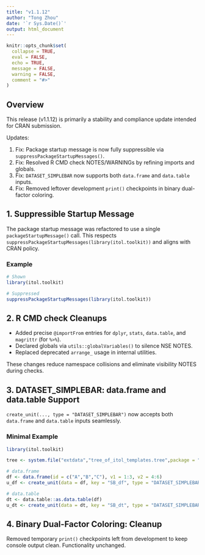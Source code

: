 ```yaml
---
title: "v1.1.12"
author: "Tong Zhou"
date: '`r Sys.Date()`'
output: html_document
---
```


```r
knitr::opts_chunk$set(
  collapse = TRUE,
  eval = FALSE,
  echo = TRUE,
  message = FALSE,
  warning = FALSE,
  comment = "#>"
)
```

## Overview

This release (v1.1.12) is primarily a stability and compliance update intended for CRAN submission.

Updates:

1. Fix: Package startup message is now fully suppressible via `suppressPackageStartupMessages()`.
2. Fix: Resolved R CMD check NOTES/WARNINGs by refining imports and globals.
3. Fix: `DATASET_SIMPLEBAR` now supports both `data.frame` and `data.table` inputs.
4. Fix: Removed leftover development `print()` checkpoints in binary dual-factor coloring.

## 1. Suppressible Startup Message

The package startup message was refactored to use a single `packageStartupMessage()` call. This respects `suppressPackageStartupMessages(library(itol.toolkit))` and aligns with CRAN policy.

### Example

```r
# Shown
library(itol.toolkit)

# Suppressed
suppressPackageStartupMessages(library(itol.toolkit))
```

## 2. R CMD check Cleanups

- Added precise `@importFrom` entries for `dplyr`, `stats`, `data.table`, and `magrittr` (for `%>%`).
- Declared globals via `utils::globalVariables()` to silence NSE NOTES.
- Replaced deprecated `arrange_` usage in internal utilities.

These changes reduce namespace collisions and eliminate visibility NOTES during checks.

## 3. DATASET_SIMPLEBAR: data.frame and data.table Support

`create_unit(..., type = "DATASET_SIMPLEBAR")` now accepts both `data.frame` and `data.table` inputs seamlessly.

### Minimal Example

```r
library(itol.toolkit)

tree <- system.file("extdata","tree_of_itol_templates.tree",package = "itol.toolkit")

# data.frame
df <- data.frame(id = c("A","B","C"), v1 = 1:3, v2 = 4:6)
u_df <- create_unit(data = df, key = "SB_df", type = "DATASET_SIMPLEBAR", tree = tree)

# data.table
dt <- data.table::as.data.table(df)
u_dt <- create_unit(data = dt, key = "SB_dt", type = "DATASET_SIMPLEBAR", tree = tree)
```

## 4. Binary Dual-Factor Coloring: Cleanup

Removed temporary `print()` checkpoints left from development to keep console output clean. Functionality unchanged.



